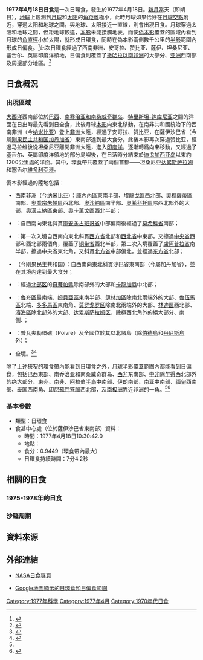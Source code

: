 {{NoteTA
|G1=Toponym
|1=zh-cn:南乔治亚和南桑威奇; zh-tw:南喬治亞與南三明治; zh-hk:南佐治亞與南桑威奇
|2=zh-cn:特里斯坦-达库尼亚; zh-tw:崔斯坦達庫尼亞; zh-hk:特里斯坦-達庫尼亞
|3=zh-cn:扎伊尔; zh-tw:薩伊; zh-hk:扎伊爾
|4=zh-tw:迪亞哥加西亞; zh-cn:迪戈加西亚
|5=zh-cn:桑给巴尔; zh-tw:尚西巴; zh-hk:桑給巴爾
}}
{{Infobox Solar eclipse
| Year        = 1977
| Month       = 4
| Day         = 18
| Type        = 日環食
| Image       = SE1977Apr18A.png
| Image size  = 200px
| Image intro = 1977年4月18日日環食路徑圖
  <!--   日食資料   -->
| Gamma       = -0.3990
| Mag         = 0.9449
| Saros       = 138
| Saros total = 70
| Saros seq   = 29
  <!--     食甚     -->
| Duration    = 7分4.2秒
| Location    = [[薩伊|薩伊]][[加丹加省|沙巴省]]東南部
| Coords      = {{coord|11|56.8|S|28|16.7|E}}
| Width       = 220.5公里
  <!--   開始時間   -->
| Partial     = 
| Start type  = 
| Centre      = 
| Greatest    = 10:30:42.0
  <!--     倒數     -->
| hour        = 10
| minute      = 30
| second      = 42
| Duration_s  = 
}}
'''1977年4月18日日食'''是一次日環食，發生於1977年4月18日。[[新月|新月]]當天（即朔日），[[地球|地球]]上觀測到[[月球|月球]]和[[太阳|太阳]]的[[角距離|角距離]]極小，此時月球如果恰好在[[月球交點|月球交點]]附近，穿過太阳和地球之間，與地球、太阳接近一直線，則會出現日食。月球穿過太阳和地球之間，但距地球較遠，[[本影|本影]]未能接觸地表，而使[[偽本影|偽本影]]覆蓋的區域內看到月球的[[角直徑|角直徑]]小於太陽，就形成日環食，同時在偽本影兩側數千公里的[[半影|半影]]範圍內形成日偏食。<ref name="astron">{{cite web|author=樊忠玉|title=日（月）食|url=http://www.astron.ac.cn/bencandy-51-1630-1.htm|publisher=中国天文科普网|accessdate=2016-03-14|archive-date=2014-09-17|archive-url=https://web.archive.org/web/20140917080048/http://www.astron.ac.cn/bencandy-51-1630-1.htm|dead-url=no}}</ref>此次日環食經過了西南非洲、安哥拉、赞比亚、薩伊、坦桑尼亚、塞舌尔、英屬印度洋領地，日偏食則覆蓋了[[撒哈拉以南非洲|撒哈拉以南非洲]]的大部分、[[亚洲|亚洲]]西南部及周邊部分地區。<ref name="NASAGIF">{{cite web|author=Fred Espenak|title=Annular Solar Eclipse of 1977 Apr 18|url=http://eclipse.gsfc.nasa.gov/SEplot/SEplot1951/SE1977Apr18A.GIF|publisher=NASA Eclipse Web Site|accessdate=2016-03-14|archive-date=2020-10-20|archive-url=https://web.archive.org/web/20201020064827/https://eclipse.gsfc.nasa.gov/SEplot/SEplot1951/SE1977Apr18A.GIF|dead-url=no}}{{en}}</ref>

== 日食概況 ==
=== 出現區域 ===
[[大西洋|大西洋]]西南部位於[[巴西|巴西]]、[[南乔治亚和南桑威奇群岛|南乔治亚和南桑威奇群岛]]、[[特里斯坦-达库尼亚|特里斯坦-达库尼亚]]之間的洋面在日出時最先看到日全食，此後月球[[本影|本影]]向東北移動，在南非共和國統治下的西南非洲（今[[纳米比亚|纳米比亚]]）登上[[非洲|非洲]]大陸，經過了安哥拉、赞比亚，在薩伊沙巴省（今屬[[刚果民主共和国|刚果民主共和国]][[加丹加省|加丹加省]]）東南部達到最大食分。此後本影再次穿過赞比亚，經過马拉维後從坦桑尼亚離開非洲大陸，進入[[印度洋|印度洋]]，逐漸轉爲向東移動，又經過了塞舌尔、英屬印度洋領地的部分島嶼後，在日落時分結束於[[迪戈加西亚岛|迪戈加西亚岛]]以東約1200公里處的洋面。其中，環食帶共覆蓋了兩個首都——坦桑尼亚[[达累斯萨拉姆|达累斯萨拉姆]]和塞舌尔[[维多利亚_(塞舌尔)|維多利亞港]]。

僞本影經過的陸地包括：
*{{flagicon|ZAF|1928}} [[西南非洲|西南非洲]]（今纳米比亚）：[[庫內內區|庫內內區]]東南半部、[[埃龍戈區|埃龍戈區]]西北部、[[奧穆薩蒂區|奧穆薩蒂區]]南部、[[奧喬宗朱帕區|奧喬宗朱帕區]]西北部、[[奧沙納區|奧沙納區]]南半部、[[奧希科托區|奧希科托區]]除西北部外的大部、[[奧漢圭納區|奧漢圭納區]]東部、[[奧卡萬戈區|奧卡萬戈區]]西北半部；
*{{ANG}}：自西南向東北斜貫[[庫安多古班哥省|庫安多古班哥省]]中部偏南後經過了[[莫希科省|莫希科省]]南部；
*{{flag|ZMB|1964}}：第一次入境自西南向東北斜貫[[西方省_(赞比亚)|西方省]]北部和[[西北省_(赞比亚)|西北省]]中東部，又擦過[[中央省_(赞比亚)|中央省]]西部和西北部兩個角，覆蓋了[[铜带省|铜带省]]西北半部，第二次入境覆蓋了[[盧阿普拉省|盧阿普拉省]]南半部，擦過中央省東北角，又斜貫[[北方省_(赞比亚)|北方省]]中部偏北，並經過[[东方省_(赞比亚)|东方省]]北部；
*{{ZAI}}（今刚果民主共和国）：自西南向東北斜貫沙巴省東南部（今屬加丹加省），並在其境內達到最大食分；
*{{MWI}}：經過[[北部区_(马拉维)|北部区]]的[[奇蒂帕縣|奇蒂帕縣]]除南部外的大部和[[卡龍加縣|卡龍加縣]]中北部；
*{{TZA}}：[[魯夸區|魯夸區]]最南端、[[姆貝亞區|姆貝亞區]]東南半部、[[伊林加區|伊林加區]]除南北兩端外的大部、[[魯伍馬區|魯伍馬區]]北端、[[多多馬區|多多馬區]]東南角、[[莫罗戈罗区|莫罗戈罗区]]除南北兩端外的大部、[[林迪區|林迪區]]西北部、[[濱海區|濱海區]]除北部外的大部、[[达累斯萨拉姆区|达累斯萨拉姆区]]、{{link-en|尚西巴西區|Mjini Magharibi Region}}除極西北角外的絕大部分、{{link-en|尚西巴北區|Unguja North Region}}南側、{{link-en|尚西巴南區|Unguja South Region}}；
*{{flag|SYC|1976}}：普瓦夫勒環礁（Poivre）及全國位於其以北諸島（除[[伯德島_(塞舌爾)|伯德島]]和[[丹尼斯島|丹尼斯島]]外）；
*{{flag|IOT|1976}}全境。<ref>{{cite web|author=Fred Espenak|title=Annular Solar Eclipse of 1977 Apr 18 - Google Maps and Solar Eclipse Paths|url=http://eclipse.gsfc.nasa.gov/SEgoogle/SEgoogle1951/SE1977Apr18Agoogle.html|publisher=NASA Eclipse Web Site|accessdate=2016-03-08|archive-date=2020-10-23|archive-url=https://web.archive.org/web/20201023123843/https://eclipse.gsfc.nasa.gov/SEgoogle/SEgoogle1951/SE1977Apr18Agoogle.html|dead-url=no}}{{en}}</ref><ref>{{cite web|author=Xavier M. Jubier|title=Eclipse Annulaire de Soleil du 18 avril 1977 - Cartographie Interactive Google (1977 April 18 Annular Solar Eclipse - Interactive Google Map)|url=http://xjubier.free.fr/site_pages/solar_eclipses/xSE_GoogleMap3.php?Ecl=+19770418|accessdate=2016-03-14|archive-date=2019-01-11|archive-url=https://web.archive.org/web/20190111183758/http://xjubier.free.fr/site_pages/solar_eclipses/xSE_GoogleMap3.php?Ecl=+19770418|dead-url=no}}{{fr}}{{en}}</ref>

除了上述狹窄的環食帶內能看到日環食之外，月球半影覆蓋範圍內都能看到日偏食，包括巴西東部、南乔治亚和南桑威奇群岛、[[西部非洲|西非]]东南部、[[中部非洲|中非]]除[[乍得|乍得]]西北部外的绝大部分、[[东部非洲|東非]]、[[南部非洲|南非]]、[[阿拉伯半岛|阿拉伯半岛]]中南部、[[巴列维王朝|伊朗]]南部、[[南亚|南亚]]中南部、[[缅甸|缅甸]]西南部、[[泰国|泰国]]西南角、[[印度尼西亚|印尼]][[蘇門答臘|蘇門答臘]]西北部，及[[南极洲|南极洲]]靠近非洲的一角。<ref name="NASAGIF"/><ref>{{cite web|author=Fred Espenak|title=Catalog of Solar Eclipses (1901 to 2000)|url=http://eclipse.gsfc.nasa.gov/SEcat5/SE1901-2000.html|publisher=NASA Eclipse Web Site|accessdate=2016-03-14|archive-date=2008-08-29|archive-url=https://web.archive.org/web/20080829151131/http://eclipse.gsfc.nasa.gov/SEcat5/SE1901-2000.html|dead-url=no}}{{en}}</ref>

=== 基本參數 ===
{{NoteUTC}}
* 類型：日環食
* 食甚中心處（位於薩伊沙巴省東南部）資料：
** 時間：1977年4月18日10:30:42.0
** 地點：{{coord|11|56.8|S|28|16.7|E}}
** 食分：0.9449（環食帶內最大）
** 日環食持續時間：7分4.2秒

== 相關的日食 ==
=== 1975-1978年的日食 ===
{{Solar eclipse set 1975-1978}}

=== 沙羅周期 ===
{{Solar Saros series 138}}

== 資料來源 ==
{{reflist}}

== 外部連結 ==
{{日食主題}}
* [http://eclipse.gsfc.nasa.gov/solar.html NASA日食專頁]{{Wayback|url=http://eclipse.gsfc.nasa.gov/solar.html |date=20190108200537 }}{{en}}
{{Solar eclipse NASA reference|1951/SE1977Apr18A}}
* [http://xjubier.free.fr/site_pages/solar_eclipses/xSE_GoogleMap3.php?Ecl=+19770418 Google地圖顯示的日環食和日偏食範圍]{{Wayback|url=http://xjubier.free.fr/site_pages/solar_eclipses/xSE_GoogleMap3.php?Ecl=+19770418 |date=20190111183758 }}{{fr}}{{en}}

{{Solar eclipses
|nature=日環食
|previous=[[1976年10月23日日食|1976年10月23日日食]]|natureprevious=日全食
|previoussamenature=[[1976年4月29日日食|1976年4月29日日食]]
|next=[[1977年10月12日日食|1977年10月12日日食]]|naturenext=日全食
|nextsamenature=[[1979年8月22日日食|1979年8月22日日食]]
}}
{{日食}}

[[Category:1977年科學|Category:1977年科學]]
[[Category:1977年4月|Category:1977年4月]]
[[Category:1970年代日食|Category:1970年代日食]]